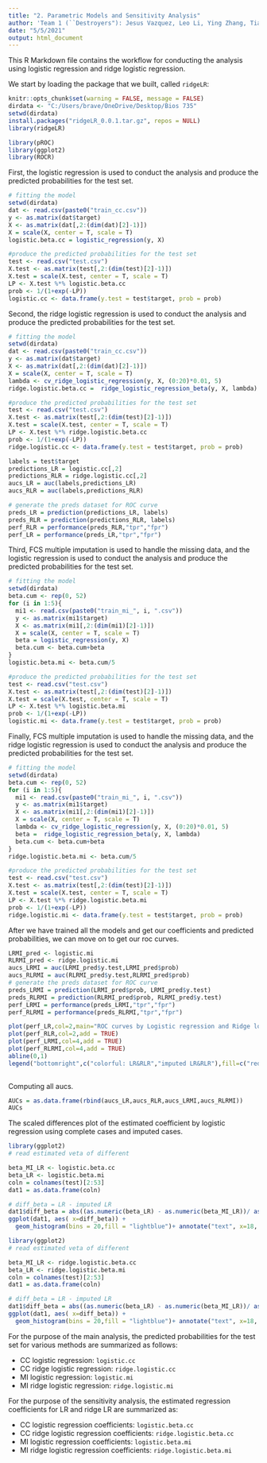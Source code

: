 ---
title: "2. Parametric Models and Sensitivity Analysis"
author: 'Team 1 (``Destroyers"): Jesus Vazquez, Leo Li, Ying Zhang, Tian Zhao'
date: "5/5/2021"
output: html_document
---

This R Markdown file contains the workflow for conducting the analysis using logistic regression and ridge logistic regression.

We start by loading the package that we built, called `ridgeLR`:

```{r setup, include=TRUE, cache = FALSE}
knitr::opts_chunk$set(warning = FALSE, message = FALSE)
dirdata <- "C:/Users/brave/OneDrive/Desktop/Bios 735"
setwd(dirdata)
install.packages("ridgeLR_0.0.1.tar.gz", repos = NULL)
library(ridgeLR)
```

```{r message=FALSE, warning=FALSE}
library(pROC)
library(ggplot2)
library(ROCR)
```

First, the logistic regression is used to conduct the analysis and produce the predicted probabilities for the test set.

```{r}
# fitting the model
setwd(dirdata)
dat <- read.csv(paste0("train_cc.csv"))
y <- as.matrix(dat$target)
X <- as.matrix(dat[,2:(dim(dat)[2]-1)])
X = scale(X, center = T, scale = T)
logistic.beta.cc = logistic_regression(y, X)

#produce the predicted probabilities for the test set
test <- read.csv("test.csv")
X.test <- as.matrix(test[,2:(dim(test)[2]-1)])
X.test = scale(X.test, center = T, scale = T)
LP <- X.test %*% logistic.beta.cc
prob <- 1/(1+exp(-LP))
logistic.cc <- data.frame(y.test = test$target, prob = prob)
```


Second, the ridge logistic regression is used to conduct the analysis and produce the predicted probabilities for the test set.

```{r}
# fitting the model
setwd(dirdata)
dat <- read.csv(paste0("train_cc.csv"))
y <- as.matrix(dat$target)
X <- as.matrix(dat[,2:(dim(dat)[2]-1)])
X = scale(X, center = T, scale = T)
lambda <- cv_ridge_logistic_regression(y, X, (0:20)*0.01, 5)
ridge.logistic.beta.cc =  ridge_logistic_regression_beta(y, X, lambda)

#produce the predicted probabilities for the test set
test <- read.csv("test.csv")
X.test <- as.matrix(test[,2:(dim(test)[2]-1)])
X.test = scale(X.test, center = T, scale = T)
LP <- X.test %*% ridge.logistic.beta.cc
prob <- 1/(1+exp(-LP))
ridge.logistic.cc <- data.frame(y.test = test$target, prob = prob)
```

```{r message=FALSE, warning=FALSE}
labels = test$target
predictions_LR = logistic.cc[,2]
predictions_RLR = ridge.logistic.cc[,2]
aucs_LR = auc(labels,predictions_LR)
aucs_RLR = auc(labels,predictions_RLR)

# generate the preds dataset for ROC curve
preds_LR = prediction(predictions_LR, labels)
preds_RLR = prediction(predictions_RLR, labels)
perf_RLR = performance(preds_RLR,"tpr","fpr")
perf_LR = performance(preds_LR,"tpr","fpr")
```


Third, FCS multiple imputation is used to handle the missing data, and the logistic regression is used to conduct the analysis and produce the predicted probabilities for the test set.

```{r}
# fitting the model
setwd(dirdata)
beta.cum <- rep(0, 52)
for (i in 1:5){
  mi1 <- read.csv(paste0("train_mi_", i, ".csv"))
  y <- as.matrix(mi1$target)
  X <- as.matrix(mi1[,2:(dim(mi1)[2]-1)])
  X = scale(X, center = T, scale = T)
  beta = logistic_regression(y, X)
  beta.cum <- beta.cum+beta
}
logistic.beta.mi <- beta.cum/5

#produce the predicted probabilities for the test set
test <- read.csv("test.csv")
X.test <- as.matrix(test[,2:(dim(test)[2]-1)])
X.test = scale(X.test, center = T, scale = T)
LP <- X.test %*% logistic.beta.mi
prob <- 1/(1+exp(-LP))
logistic.mi <- data.frame(y.test = test$target, prob = prob)
```

Finally, FCS multiple imputation is used to handle the missing data, and the ridge logistic regression is used to conduct the analysis and produce the predicted probabilities for the test set.

```{r}
# fitting the model
setwd(dirdata)
beta.cum <- rep(0, 52)
for (i in 1:5){
  mi1 <- read.csv(paste0("train_mi_", i, ".csv"))
  y <- as.matrix(mi1$target)
  X <- as.matrix(mi1[,2:(dim(mi1)[2]-1)])
  X = scale(X, center = T, scale = T)
  lambda <- cv_ridge_logistic_regression(y, X, (0:20)*0.01, 5)
  beta =  ridge_logistic_regression_beta(y, X, lambda)
  beta.cum <- beta.cum+beta
}
ridge.logistic.beta.mi <- beta.cum/5

#produce the predicted probabilities for the test set
test <- read.csv("test.csv")
X.test <- as.matrix(test[,2:(dim(test)[2]-1)])
X.test = scale(X.test, center = T, scale = T)
LP <- X.test %*% ridge.logistic.beta.mi
prob <- 1/(1+exp(-LP))
ridge.logistic.mi <- data.frame(y.test = test$target, prob = prob)
```

After we have trained all the models and get our coefficients and predicted probabilities, we can move on to get our roc curves.

```{r}
LRMI_pred <- logistic.mi
RLRMI_pred <- ridge.logistic.mi
aucs_LRMI = auc(LRMI_pred$y.test,LRMI_pred$prob)
aucs_RLRMI = auc(RLRMI_pred$y.test,RLRMI_pred$prob)
# generate the preds dataset for ROC curve
preds_LRMI = prediction(LRMI_pred$prob, LRMI_pred$y.test)
preds_RLRMI = prediction(RLRMI_pred$prob, RLRMI_pred$y.test)
perf_LRMI = performance(preds_LRMI,"tpr","fpr")
perf_RLRMI = performance(preds_RLRMI,"tpr","fpr")

plot(perf_LR,col=2,main="ROC curves by Logistic regression and Ridge logistic regression") 
plot(perf_RLR,col=2,add = TRUE)
plot(perf_LRMI,col=4,add = TRUE)
plot(perf_RLRMI,col=4,add = TRUE)
abline(0,1)
legend("bottomright",c("colorful: LR&RLR","imputed LR&RLR"),fill=c("red","blue"))
 
```

Computing all aucs.

```{r}
AUCs = as.data.frame(rbind(aucs_LR,aucs_RLR,aucs_LRMI,aucs_RLRMI))
AUCs
```

The scaled differences plot of the estimated coefficient by logistic regression using complete cases and imputed cases.

```{r}
library(ggplot2)
# read estimated veta of different 

beta_MI_LR <- logistic.beta.cc
beta_LR <- logistic.beta.mi
coln = colnames(test)[2:53]
dat1 = as.data.frame(coln)

# diff_beta = LR - imputed LR
dat1$diff_beta = abs((as.numeric(beta_LR) - as.numeric(beta_MI_LR))/ as.numeric(beta_MI_LR))
ggplot(dat1, aes( x=diff_beta)) +
  geom_histogram(bins = 20,fill = "lightblue")+ annotate("text", x=18, y=2, label= "gender.data = 3")+labs(x ="Scaled differences between betas of logistic regression by using complete cases and imputed cases" ) 

```


```{r}
library(ggplot2)
# read estimated veta of different 

beta_MI_LR <- ridge.logistic.beta.cc
beta_LR <- ridge.logistic.beta.mi
coln = colnames(test)[2:53]
dat1 = as.data.frame(coln)

# diff_beta = LR - imputed LR
dat1$diff_beta = abs((as.numeric(beta_LR) - as.numeric(beta_MI_LR))/ as.numeric(beta_MI_LR))
ggplot(dat1, aes( x=diff_beta)) +
  geom_histogram(bins = 20,fill = "lightblue")+ annotate("text", x=18, y=2, label= "gender.data = 3")+labs(x ="Scaled differences between betas of ridge logistic regression by using complete cases and imputed cases" ) 

```


For the purpose of the main analysis, the predicted probabilities for the test set for various methods are summarized as follows:

* CC logistic regression: `logistic.cc`
* CC ridge logistic regression: `ridge.logistic.cc`
* MI logistic regression: `logistic.mi`
* MI ridge logistic regression: `ridge.logistic.mi`

For the purpose of the sensitivity analysis, the estimated regression coefficients for LR and ridge LR are summarized as:

* CC logistic regression coefficients: `logistic.beta.cc`
* CC ridge logistic regression coefficients: `ridge.logistic.beta.cc`
* MI logistic regression coefficients: `logistic.beta.mi`
* MI ridge logistic regression coefficients: `ridge.logistic.beta.mi`

